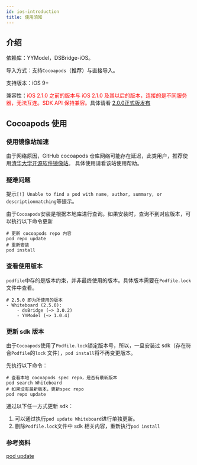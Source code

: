 ```yaml
---
id: ios-introduction
title: 使用须知
---
```


## 介绍

依赖库：YYModel，DSBridge-iOS。

导入方式：支持`Cocoapods`（推荐）与直接导入。

支持版本：iOS 9+

兼容性：<span style="color:red">iOS 2.1.0 之前的版本与 iOS 2.1.0 及其以后的版本，连接的是不同服务器，无法互连。SDK API 保持兼容。</span>具体请看 [2.0.0正式版发布](/docs/ios/guides/ios-v2migration)

## Cocoapods 使用

### 使用镜像站加速

由于网络原因，GitHub cocoapods 仓库网络可能存在延迟，此类用户，推荐使用[清华大学开源软件镜像站](https://mirrors.tuna.tsinghua.edu.cn/help/CocoaPods/)。
具体使用请看该站使用帮助。

### 疑难问题

提示`[!] Unable to find a pod with name, author, summary, or descriptionmatching`等提示。

由于`Cocoapods`安装是根据本地库进行查询。如果安装时，查询不到对应版本，可以执行以下命令更新

```shell
# 更新 cocoapods repo 内容
pod repo update
# 重新安装
pod install
```

### 查看使用版本

`podfile`中存的是版本约束，并非最终使用的版本。具体版本需要在`Podfile.lock`文件中查看。

```text
# 2.5.0 即为所使用的版本
- Whiteboard (2.5.0):
    - dsBridge (~> 3.0.2)
    - YYModel (~> 1.0.4)
```

### 更新 sdk 版本

由于`Cocoapods`使用了`Podfile.lock`锁定版本号，所以，一旦安装过 sdk（存在符合`Podfile`的`lock` 文件），`pod install`将不再变更版本。

先执行以下命令：

```shell
# 查看本地 cocoapods spec repo，是否有最新版本
pod search Whiteboard
# 如果没有最新版本，更新spec repo
pod repo update
```

通过以下任一方式更新 sdk：
1. 可以通过执行`pod update Whiteboard`进行单独更新。
1. 删除`Podfile.lock`文件中 sdk 相关内容，重新执行`pod install`

### 参考资料

[pod update](https://guides.cocoapods.org/using/pod-install-vs-update.html)